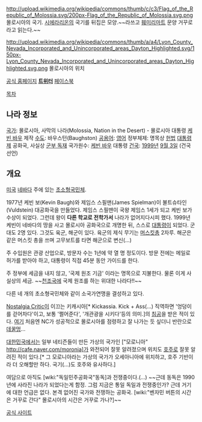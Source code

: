 http://upload.wikimedia.org/wikipedia/commons/thumb/c/c3/Flag_of_the_Republic_of_Molossia.svg/200px-Flag_of_the_Republic_of_Molossia.svg.png
몰로시아의 국기. [[시에라리온]]의 국기를 뒤집은 모양.~~라쓰고 [[훼미리마트]] 문양 거꾸로 라고 읽는다.~~

http://upload.wikimedia.org/wikipedia/commons/thumb/a/a4/Lyon_County_Nevada_Incorporated_and_Unincorporated_areas_Dayton_Highlighted.svg/150px-Lyon_County_Nevada_Incorporated_and_Unincorporated_areas_Dayton_Highlighted.svg.png
몰로시아의 위치

[http://www.molossia.org 공식 홈페이지]
[http://twitter.com/Molossia '''트위터''']
[http://www.facebook.com/group.php?gid=158574041170 페이스북]

[[목차]]

== 나라 정보 ==
[[국가]]: 몰로시아, 사막의 나라(Molossia, Nation in the Desert) - 몰로시아 대통령 [[케빈 바우]] 제작
[[수도]]: 바우스턴(Baughston)
[[공용어]]: [[영어]]
정부체제: 명목상 [[헌법]] [[대통령제]] 공화국, 사실상 [[군부 독재]]
국가원수: [[케빈 바우]] 대통령
[[건국]]: [[1999년]] [[9월 3일]] (건국 선언)

== 개요 ==
[[미국]] [[네바다]] 주에 있는 [[초소형국민체]].

1977년 케빈 보(Kevin Baugh)와 제임스 스필맨(James Spielman)이 불트슈타인(Vuldstein) 대공화국을 만들었다. 제임스 스필맨이 국왕 제임스 1세가 되고 케빈 보가 수상이 되었다. 그런데 왕이 '''다른 학교로 전학가서''' 나라가 없어지다시피 했다. 1999년 케빈이 네바다의 땅을 사고 몰로시아 공화국으로 개명한 뒤, 스스로 [[대통령]]이 되었다. 군대도 2명 있다. 그것도 육군, 해군이 있다. 육군의 제식 무기는 [[머스킷]]총 2자루. 해군은 같은 머스킷 총을 쓰며 고무보트를 타면 해군으로 변신(...)

주 수입원은 관광 산업으로, 방문자 수는 1년에 약 열 명 정도이다. 방문 전에는 메일로 허가를 받아야 하고, 대통령이 직접 45분 동안 가이드를 한다.

주 정부에 세금을 내지 않고, '국제 원조 기금' 이라는 명목으로 지불한다. 물론 이게 사실상의 세금. ~~[[천조국]]에 국제 원조를 하는 위대한 나라다!!~~

다른 네 개의 초소형국민체와 같이 소국가연맹을 결성하고 있다.

[[Nostalgia Critic]]이 이끄는 키캐시아[* Kickassia. Kick + Ass(...) 직역하면 '엉덩이를 걷어차다'이고, 보통 '쩔어준다', '개관광을 시키다'등의 의미.]의 [http://www.molossia.org/invasion.html 침공]을 받은 적이 있다. [http://thatguywiththeglasses.com/videolinks/thatguywiththeglasses/nostalgia-critic/21882-kickassia-part-01 여기] 처음엔 NC가 성공적으로 몰로시아를 점령하고 잘 나가는 듯 싶더니 반란으로 [[데꿀멍]]...

[[대한민국]]에서는 일부 네티즌들이 만든 가상의 국가인 ["모로니아" http://cafe.naver.com/moronia]가 와전되어 잘못 알려졌으며 위치도 [[호주]]로 잘못 알려진 적이 있다.[* 그 모로니아라는 가상의 국가가 오세아니아에 위치하고, 호주 기반이라 더 오해할만 하다. 국기(...)도 호주와 유사하다.] 

여담으로 아직도 [wiki:"독일민주공화국"동독]과 전쟁중이다.(...) ~~근데 동독은 1990년에 사라진 나라가 되었다는게 함정. 그럼 지금은 통일 독일과 전쟁중인가? 근데 거기에 대한 언급은 없다. 본격 없어진 국가와 전쟁하는 공화국. [wiki:"벤자민 버튼의 시간은 거꾸로 간다" 몰로시아의 시간은 거꾸로 가나?]~~

[http://www.molossia.org/countryeng.html 공식 사이트]
